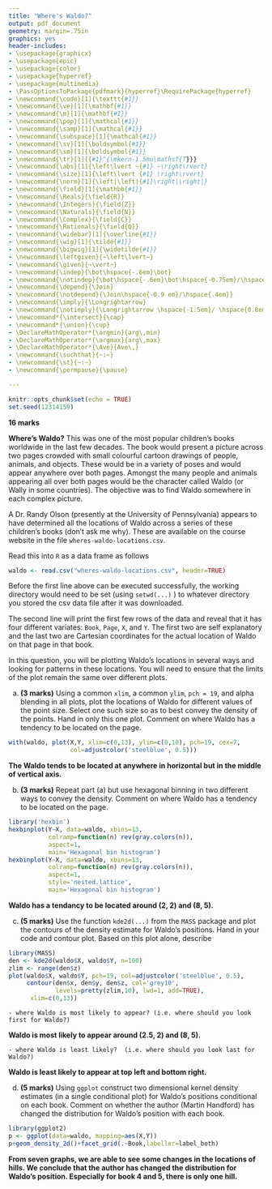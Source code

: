 ```yaml
---
title: "Where's Waldo?"
output: pdf_document
geometry: margin=.75in
graphics: yes
header-includes:
- \usepackage{graphicx}
- \usepackage{epic}
- \usepackage{color}
- \usepackage{hyperref}
- \usepackage{multimedia}
- \PassOptionsToPackage{pdfmark}{hyperref}\RequirePackage{hyperref}
- \newcommand{\code}[1]{\texttt{#1}}
- \newcommand{\ve}[1]{\mathbf{#1}}
- \newcommand{\m}[1]{\mathbf{#1}}
- \newcommand{\pop}[1]{\mathcal{#1}}
- \newcommand{\samp}[1]{\mathcal{#1}}
- \newcommand{\subspace}[1]{\mathcal{#1}}
- \newcommand{\sv}[1]{\boldsymbol{#1}}
- \newcommand{\sm}[1]{\boldsymbol{#1}}
- \newcommand{\tr}[1]{{#1}^{\mkern-1.5mu\mathsf{T}}}
- \newcommand{\abs}[1]{\left\lvert ~{#1} ~\right\rvert}
- \newcommand{\size}[1]{\left\lvert {#1} \right\rvert}
- \newcommand{\norm}[1]{\left|\left|{#1}\right|\right|}
- \newcommand{\field}[1]{\mathbb{#1}}
- \newcommand{\Reals}{\field{R}}
- \newcommand{\Integers}{\field{Z}}
- \newcommand{\Naturals}{\field{N}}
- \newcommand{\Complex}{\field{C}}
- \newcommand{\Rationals}{\field{Q}}
- \newcommand{\widebar}[1]{\overline{#1}}
- \newcommand{\wig}[1]{\tilde{#1}}
- \newcommand{\bigwig}[1]{\widetilde{#1}}
- \newcommand{\leftgiven}{~\left\lvert~}
- \newcommand{\given}{~\vert~}
- \newcommand{\indep}{\bot\hspace{-.6em}\bot}
- \newcommand{\notindep}{\bot\hspace{-.6em}\bot\hspace{-0.75em}/\hspace{.4em}}
- \newcommand{\depend}{\Join}
- \newcommand{\notdepend}{\Join\hspace{-0.9 em}/\hspace{.4em}}
- \newcommand{\imply}{\Longrightarrow}
- \newcommand{\notimply}{\Longrightarrow \hspace{-1.5em}/ \hspace{0.8em}}
- \newcommand*{\intersect}{\cap}
- \newcommand*{\union}{\cup}
- \DeclareMathOperator*{\argmin}{arg\,min}
- \DeclareMathOperator*{\argmax}{arg\,max}
- \DeclareMathOperator*{\Ave}{Ave\,}
- \newcommand{\suchthat}{~:~}
- \newcommand{\st}{~:~} 
- \newcommand{\permpause}{\pause}

---
```


```r
knitr::opts_chunk$set(echo = TRUE)
set.seed(12314159)
```

**16 marks**

**Where's Waldo?**  This was one of the most popular children's books worldwide in the last few decades.  The book would present a picture across two pages crowded with small  colourful cartoon drawings of people,  animals, and objects. These would be in a variety of poses and would appear anywhere over both pages.  Amongst the many people and animals appearing  all over both pages would be the character called Waldo (or Wally in some countries).  The objective was to find Waldo somewhere in each complex picture.

A Dr. Randy Olson (presently at the University of Pennsylvania) appears to have determined all the locations of Waldo across a series of these children's books (don't ask me why).  These are available on the course website in the file `wheres-waldo-locations.csv`.

Read this into `R` as a data frame as follows
```r
waldo <- read.csv("wheres-waldo-locations.csv", header=TRUE)
```

Before the first line above can be executed successfully,  the working directory would need to be set (using  `setwd(...)` ) to whatever directory you stored the csv data file after it was downloaded.

The second line will print the first  few rows of the data and reveal that it has four different variates: `Book`, `Page`, `X`, and `Y`.  The first two are self explanatory and the last two are Cartesian coordinates for the actual location of Waldo on that page in that book.

In this question, you will be plotting Waldo's locations in several ways and looking for patterns in these locations.  You will need to ensure that the limits of the plot remain the same over different plots. 

a. **(3 marks)**  Using a common `xlim`, a common `ylim`, `pch = 19`, and alpha blending in all plots, plot the locations of Waldo for different values of the point size.  Select one such size so as to best convey the density of the points.  Hand in only this one plot.  Comment on where Waldo has a tendency to be located on the page.

```r
with(waldo, plot(X,Y, xlim=c(0,13), ylim=c(0,10), pch=19, cex=7,
                 col=adjustcolor('steelblue', 0.5)))


```
    
   **The Waldo tends to be located at anywhere in horizontal but in the middle of vertical axis.**

b. **(3 marks)** Repeat part (a) but use hexagonal binning in two different ways to convey the density.  Comment on where Waldo has a tendency to be located on the page.

```r
library('hexbin')
hexbinplot(Y~X, data=waldo, xbins=13, 
           colramp=function(n) rev(gray.colors(n)),
           aspect=1,
           main='Hexagonal bin histogram')
hexbinplot(Y~X, data=waldo, xbins=13, 
           colramp=function(n) rev(gray.colors(n)),
           aspect=1,
           style='nested.lattice',
           main='Hexagonal bin histogram')
```
    
  **Waldo has a tendancy to be located around (2, 2) and (8, 5).**

c. **(5 marks)** Use the function `kde2d(...)` from the `MASS` package and plot the contours of the density estimate for Waldo's positions.  Hand in your code and contour plot.  Based on this plot alone, describe

```r
library(MASS)
den <- kde2d(waldo$X, waldo$Y, n=100)
zlim <- range(den$z)
plot(waldo$X, waldo$Y, pch=19, col=adjustcolor('steelblue', 0.5),
     contour(den$x, den$y, den$z, col='grey10',
             levels=pretty(zlim,10), lwd=1, add=TRUE),
      xlim=c(0,13))
```
    
    - where Waldo is most likely to appear? (i.e. where should you look first for Waldo?)
    
**Waldo is most likely to appear around (2.5, 2) and (8, 5).**
    
        
    - where Waldo is least likely?  (i.e. where should you look last for Waldo?)
    
**Waldo is least likely to appear at top left and bottom right.**
        
d. **(5 marks)** Using `ggplot` construct two dimensional kernel density estimates (in a single conditional plot) for Waldo's positions conditional on each book.  Comment on whether the author (Martin Handford) has changed the distribution for Waldo's position with each book.

```r
library(ggplot2)
p <- ggplot(data=waldo, mapping=aes(X,Y))
p+geom_density_2d()+facet_grid(.~Book,labeller=label_both)
```

**From seven graphs, we are able to see some changes in the locations of hills. We conclude that the author has changed the distribution for Waldo's position. Especially for book 4 and 5, there is only one hill.**